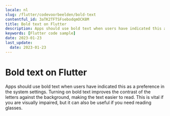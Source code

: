 ```yaml
---
locale: nl
slug: /flutter/codevoorbeelden/bold-text
contentful_id: 3aTK2TFTSFsebodqmOCK8M
title: Bold text on Flutter
description: Apps should use bold text when users have indicated this as a preference in the system settings.
keywords: [Flutter code sample]
date: 2023-01-23
last_update:
  date: 2023-01-23
---
```


# Bold text on Flutter

Apps should use bold text when users have indicated this as a preference in the system settings. Turning on bold text improves the contrast of the letters against the background, making the text easier to read. This is vital if you are visually impaired, but it can also be useful if you need reading glasses.

<CodeSample id="text-bold" locale="nl" platform="flutter"/>
